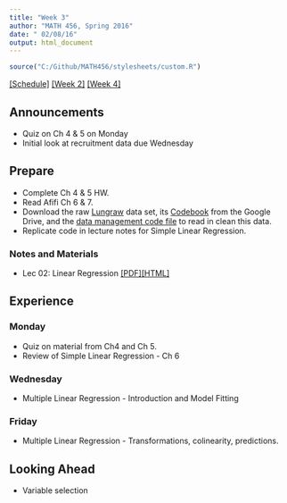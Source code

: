```yaml
---
title: "Week 3"
author: "MATH 456, Spring 2016"
date: " 02/08/16"
output: html_document
---
```

```r
source("C:/Github/MATH456/stylesheets/custom.R")
```
[[Schedule]](Schedule.html)  [[Week 2]](wk02.html) [[Week 4]](wk04.html)

## Announcements
* Quiz on Ch 4 & 5 on Monday
* Initial look at recruitment data due Wednesday


## Prepare 
* Complete Ch 4 & 5 HW. 
* Read Afifi Ch 6 & 7. 
* Download the raw [Lungraw](https://drive.google.com/open?id=0B83Z8_sNw3KPS29hZ1p3eXk4dmc) 
  data set, its [Codebook](https://drive.google.com/open?id=0B83Z8_sNw3KPNHpjZDRfaTR1LTQ) 
  from the Google Drive, and the [data management code file](data/dm_lung.Rmd) 
  to read in clean this data. 
* Replicate code in lecture notes for Simple Linear Regression. 

### Notes and Materials
* Lec 02: Linear Regression [[PDF]](notes/lec02_LinReg.pdf)[[HTML]](notes/lec02_LinReg.html)

## Experience
### Monday

* Quiz on material from Ch4 and Ch 5. 
* Review of Simple Linear Regression - Ch 6


### Wednesday
* Multiple Linear Regression - Introduction and Model Fitting


### Friday
* Multiple Linear Regression - Transformations, colinearity, predictions. 

## Looking Ahead
* Variable selection

